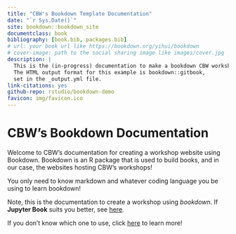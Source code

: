 ```yaml
--- 
title: "CBW's Bookdown Template Documentation"
date: "`r Sys.Date()`"
site: bookdown::bookdown_site
documentclass: book
bibliography: [book.bib, packages.bib]
# url: your book url like https://bookdown.org/yihui/bookdown
# cover-image: path to the social sharing image like images/cover.jpg
description: |
  This is the (in-progress) documentation to make a bookdown CBW workshop.
  The HTML output format for this example is bookdown::gitbook,
  set in the _output.yml file.
link-citations: yes
github-repo: rstudio/bookdown-demo
favicon: img/favicon.ico
---
```


# CBW's Bookdown Documentation

Welcome to CBW's documentation for creating a workshop website using Bookdown. Bookdown is an R package that is used to build books, and in our case, the websites hosting CBW's workshops!

You only need to know markdown and whatever coding language you be using to learn bookdown!

Note, this is the documentation to create a workshop using *bookdown*. If **Jupyter Book** suits you better, see [here](https://cbw-dev.github.io/jupyterbook-docs/).

If you don't know which one to use, click [here]() to learn more!
